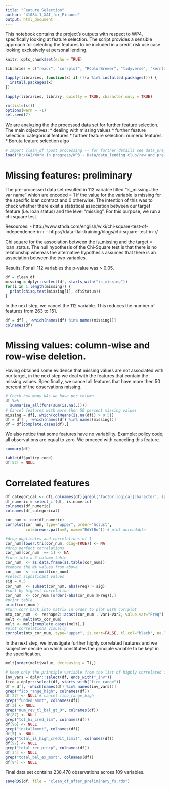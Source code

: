 ```yaml
---
title: "Feature Selection"
author: "41084.1_XAI_for_Finance"
output: html_document
---
```



This notebook contains the project's outputs with respect to WP4, specifically looking at feature selection. The script provides a sensible approach for selecting the features to be included in a credit risk use case looking exclusively at personal lending.


```r
knitr::opts_chunk$set(echo = TRUE)

libraries = c("readr", "corrplot", "RColorBrewer", "tidyverse", "kernlab", "knitr", "tidytable", "MLmetrics", "stargazer", "dplyr", "purrr", "xtable", "base", "arulesViz", "gbm", "ggplot2", "DescTools","stylo", "igraph", "xgboost", "DALEX", "DALEXtra", "stats", "ranger", "ALEPlot", "party", "lime", "MASS", "iml", "ROCR", "rpart", "e1071", "shapper", "caret","MLmetrics", "Matrix", "Boruta", "Metrics", "fastshap", "shapper", "fscaret", "kknn", "knitr", "reshape", "reshape2", "shapper", "randomForest", "Hmisc", "networkD3", "emstreeR", "pdp", "pROC", "randomForestExplainer", "logistf")

lapply(libraries, function(x) if (!(x %in% installed.packages())) {
  install.packages(x)
})

lapply(libraries, library, quietly = TRUE, character.only = TRUE)

rm(list=ls())
options(warn = -1)
set.seed(7)
```

We are analyzing the the processed data set for further feature selection. The main objectives: 
* dealing with missing values
* further feature selection: categorical features
* further feature selection: numeric features 
* Boruta feature selection algo

```r
# Import clean_df (post processing -- for further details see data_pre_processing.R)
load("D:/XAI/Work in progress/WP3 - Data/data_lending club/raw and pre-processed/loan_data.Rda")
```


# Missing features: preliminary 
The pre-processed data set resulted in 112 variable titled "is_missing+the var name" which are encoded = 1 if the value for the variable is missing for the specific loan contract and 0 otherwise. The intention of this was to check whether there exist a statistical association between our target feature (i.e. loan status) and the level "missing". For this purpose, we run a chi square test. 

Resources: 
- http://www.sthda.com/english/wiki/chi-square-test-of-independence-in-r
- https://data-flair.training/blogs/chi-square-test-in-r/

Chi square for the association between the is_missing and the target = loan_status. The null hypothesis of the Chi-Square test is that there is no relationship whereas the alternative hypothesis assumes that there is an association between the two variables.

Results: For all 112 variables the p-value was > 0.05.

```r
df = clean_df
missing = dplyr::select(df, starts_with("is_missing")) 
for(i in 1:length(missing)) {
  print(chisq.test(missing[i], df$Status))
}
```
In the next step, we cancel the 112 variable. This reduces the number of features from 263 to 151.
```r
df = df[ , -which(names(df) %in% names(missing))]
colnames(df)
```

# Missing values: column-wise and row-wise deletion. 

Having obtained some evidence that missing values are not associated with our target, in the next step we deal with the features that contain the missing values. Specifically, we cancel all features that have more then 50 percent of the observations missing. 

```r
# Check how many NAs we have per column
df %>%
  summarise_all(funs(sum(is.na(.))))
# Cancel features with more then 50 percent missing values
missing = df[, which(colMeans(is.na(df)) > 0.5)]
df = df[ , -which(names(df) %in% names(missing))]
df = df[complete.cases(df),]
```

We also notice that some features have no variability. Example: policy code; all observations are equal to zero. We proceed with canceling this feature. 

```r
summary(df)
```

```r
table(df$policy_code)
df[52] = NULL
```

# Correlated features 
```r
df_categorical <- df[,colnames(df)[grepl('factor|logical|character', sapply(df, class))]]
df_numeric = select_if(df, is.numeric)
colnames(df_numeric)
colnames(df_categorical)

cor_num <- cor(df_numeric)
corrplot(cor_num, type="upper", order="hclust",
         col=brewer.pal(n=8, name="RdYlBu")) # plot unreadable

```

```r
#drop duplicates and correlations of 1     
cor_num[lower.tri(cor_num, diag=TRUE)] <- NA 
#drop perfect correlations
cor_num[cor_num  == 1] <- NA 
#turn into a 3-column table
cor_num  <- as.data.frame(as.table(cor_num))
#remove the NA values from above 
cor_num  <- na.omit(cor_num) 
#select significant values  
sig = 0.5
cor_num  <- subset(cor_num, abs(Freq) > sig) 
#sort by highest correlation
cor_num  <- cor_num [order(-abs(cor_num $Freq)),] 
#print table
print(cor_num )
#turn corr back into matrix in order to plot with corrplot
mtx_cor_num  <- reshape2::acast(cor_num , Var1~Var2, value.var="Freq")
melt <- melt(mtx_cor_num)
melt <- melt[complete.cases(melt),]
#plot correlations visually
corrplot(mtx_cor_num, type="upper", is.corr=FALSE, tl.col="black", na.label=" ")
```

In the next step, we investigate further highly correlated features and we subjective decide on which constitutes the principle variable to be kept in the specification.
```r
melt[order(melt$value, decreasing = T),]
```

```r
# Keep only the principle variable from the list of highly correlated features (>0.9)
inv_vars = dplyr::select(df, ends_with("_inv"))
fico = dplyr::select(df, starts_with("fico_range"))
df = df[, -which(names(df) %in% names(inv_vars))]
grep("fico_range_high", colnames(df))
df[27] <- NULL # cancel fico_range_high
grep("funded_amnt", colnames(df))
df[3] <- NULL
grep("num_rev_tl_bal_gt_0", colnames(df))
df[87] <- NULL
grep("tot_hi_cred_lim", colnames(df))
df[96] <- NULL
grep("installment", colnames(df))
df[5] <- NULL
grep("total_il_high_credit_limit", colnames(df))
df[97] <- NULL
grep("total_rec_prncp", colnames(df))
df[34] <- NULL
grep("total_bal_ex_mort", colnames(df))
df[94] <- NULL
```

Final data set contains 238,478 observations across 109 variables.
```r
saveRDS(df, file = "clean_df_after_preliminary_fs.rds")
```

